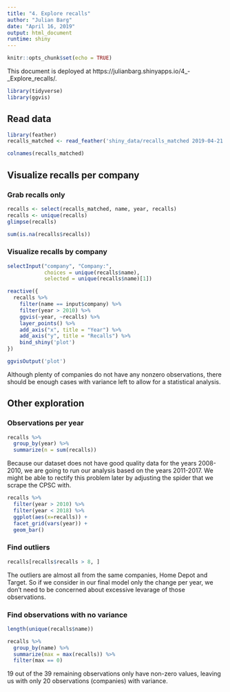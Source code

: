 ```yaml
---
title: "4. Explore recalls"
author: "Julian Barg"
date: "April 16, 2019"
output: html_document
runtime: shiny
---
```


```r
knitr::opts_chunk$set(echo = TRUE)
```

This document is deployed at https://julianbarg.shinyapps.io/4_-_Explore_recalls/.

```r
library(tidyverse)
library(ggvis)
```

## Read data

```r
library(feather)
recalls_matched <- read_feather('shiny_data/recalls_matched 2019-04-21.feather')

colnames(recalls_matched)
```

## Visualize recalls per company

### Grab recalls only
```r
recalls <- select(recalls_matched, name, year, recalls)
recalls <- unique(recalls)
glimpse(recalls)
```

```r
sum(is.na(recalls$recalls))
```

### Visualize recalls by company
```r
selectInput("company", "Company:",
            choices = unique(recalls$name), 
            selected = unique(recalls$name)[1])
```

```r
reactive({
  recalls %>%
    filter(name == input$company) %>%
    filter(year > 2010) %>%
    ggvis(~year, ~recalls) %>%
    layer_points() %>%
    add_axis("x", title = "Year") %>%
    add_axis("y", title = "Recalls") %>%
    bind_shiny('plot')
})

ggvisOutput('plot')
```

Although plenty of companies do not have any nonzero observations, there should be enough cases with variance left to allow for a statistical analysis.

## Other exploration

### Observations per year
```r
recalls %>%
  group_by(year) %>%
  summarize(n = sum(recalls))
```

Because our dataset does not have good quality data for the years 2008-2010, we are going to run our analysis based on the years 2011-2017. We might be able to rectify this problem later by adjusting the spider that we scrape the CPSC with.

```r
recalls %>%
  filter(year > 2010) %>%
  filter(year < 2018) %>%
  ggplot(aes(x=recalls)) +
  facet_grid(vars(year)) +
  geom_bar()
```

### Find outliers
```r
recalls[recalls$recalls > 8, ]
```

The outliers are almost all from the same companies, Home Depot and Target. So if we consider in our final model only the change per year, we don't need to be concerned about excessive levarage of those observations.

### Find observations with no variance

```r
length(unique(recalls$name))
```

```r
recalls %>%
  group_by(name) %>%
  summarize(max = max(recalls)) %>%
  filter(max == 0)
```

19 out of the 39 remaining observations only have non-zero values, leaving us with only 20 observations (companies) with variance.